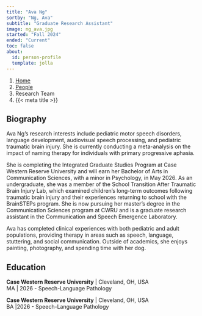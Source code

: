 ```yaml
---
title: "Ava Ng"
sortby: "Ng, Ava"
subtitle: "Graduate Research Assistant"
image: ng_ava.jpg
started: "Fall 2024"
ended: "Current"
toc: false
about:
  id: person-profile
  template: jolla
---
```


```{=html}
<nav aria-label="breadcrumb">
  <ol class="breadcrumb">
    <li class="breadcrumb-item"><a href="../../index.html">Home</a></li>
    <li class="breadcrumb-item"><a href="../../people.html">People</a></li>
    <li class="breadcrumb-item active">Research Team</li>
    <li class="breadcrumb-item active" aria-current="page">{{< meta title >}}</li>
  </ol>
</nav>
```
::: {#person-profile}
## Biography

Ava Ng’s research interests include pediatric motor speech disorders, language development, audiovisual speech processing, and pediatric traumatic brain injury. She is currently conducting a meta-analysis on the impact of naming therapy for individuals with primary progressive aphasia.

She is completing the Integrated Graduate Studies Program at Case Western Reserve University and will earn her Bachelor of Arts in Communication Sciences, with a minor in Psychology, in May 2026. As an undergraduate, she was a member of the School Transition After Traumatic Brain Injury Lab, which examined children’s long-term outcomes following traumatic brain injury and their experiences returning to school with the BrainSTEPs program. She is now pursuing her master’s degree in the Communication Sciences program at CWRU and is a graduate research assistant in the Communication and Speech Emergence Laboratory.

Ava has completed clinical experiences with both pediatric and adult populations, providing therapy in areas such as speech, language, stuttering, and social communication. Outside of academics, she enjoys painting, photography, and spending time with her dog. 

## Education

**Case Western Reserve University** \| Cleveland, OH, USA<br /> MA \| 2026
  - Speech-Language Pathology

**Case Western Reserve University** \| Cleveland, OH, USA<br /> BA \|2026
  - Speech-Language Pathology
:::
